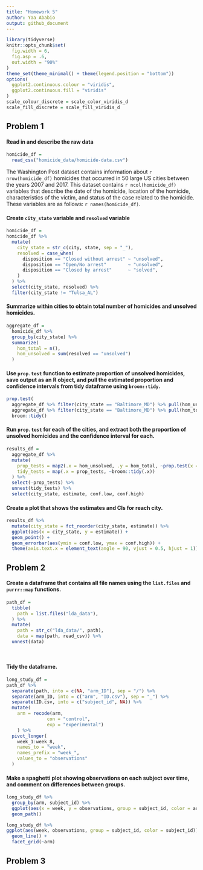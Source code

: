 ```yaml
---
title: "Homework 5"
author: Yaa Ababio
output: github_document
---
```



```r
library(tidyverse)
knitr::opts_chunk$set(
  fig.width = 6,
  fig.asp = .6,
  out.width = "90%"
)
theme_set(theme_minimal() + theme(legend.position = "bottom"))
options(
  ggplot2.continuous.colour = "viridis",
  ggplot2.continuous.fill = "viridis"
)
scale_colour_discrete = scale_color_viridis_d
scale_fill_discrete = scale_fill_viridis_d
```


## Problem 1

#### Read in and describe the raw data
```r
homicide_df = 
  read_csv("homicide_data/homicide-data.csv")
```
The Washington Post dataset contains information about `r nrow(homicide_df)` homicides that occurred in 50 large US cities between the years 2007 and 2017. This dataset contains `r ncol(homicide_df)` variables that describe the date of the homicide, location of the homicide, characteristics of the victim, and status of the case related to the homicide. These variables are as follows: `r names(homicide_df)`.


#### Create `city_state` variable and `resolved` variable

```r
homicide_df = 
homicide_df %>% 
  mutate(
    city_state = str_c(city, state, sep = "_"),
    resolved = case_when(
      disposition == "Closed without arrest" ~ "unsolved",
      disposition == "Open/No arrest"        ~ "unsolved",
      disposition == "Closed by arrest"      ~ "solved",
    )
  ) %>% 
  select(city_state, resolved) %>% 
  filter(city_state != "Tulsa_AL")
```


#### Summarize within cities to obtain total number of homicides and unsolved homicides. 

```r
aggregate_df = 
  homicide_df %>% 
  group_by(city_state) %>% 
  summarize(
    hom_total = n(),
    hom_unsolved = sum(resolved == "unsolved")
  )

```


#### Use `prop.test` function to estimate proportion of unsolved homicides, save output as an R object, and pull the estimated proportion and confidence intervals from tidy dataframe using `broom::tidy`.

```r
prop.test(
  aggregate_df %>% filter(city_state == "Baltimore_MD") %>% pull(hom_unsolved), 
  aggregate_df %>% filter(city_state == "Baltimore_MD") %>% pull(hom_total)) %>% 
  broom::tidy()
```


#### Run `prop.test` for each of the cities, and extract both the proportion of unsolved homicides and the confidence interval for each. 

```r
results_df = 
  aggregate_df %>% 
  mutate(
    prop_tests = map2(.x = hom_unsolved, .y = hom_total, ~prop.test(x = .x, n = .y)),
    tidy_tests = map(.x = prop_tests, ~broom::tidy(.x))
  ) %>% 
  select(-prop_tests) %>% 
  unnest(tidy_tests) %>% 
  select(city_state, estimate, conf.low, conf.high)
```


#### Create a plot that shows the estimates and CIs for reach city.
```r
results_df %>% 
  mutate(city_state = fct_reorder(city_state, estimate)) %>% 
  ggplot(aes(x = city_state, y = estimate)) +
  geom_point() + 
  geom_errorbar(aes(ymin = conf.low, ymax = conf.high)) + 
  theme(axis.text.x = element_text(angle = 90, vjust = 0.5, hjust = 1))
```





## Problem 2 

#### Create a dataframe that contains all file names using the `list.files`  and `purrr::map` functions.

```r
path_df = 
  tibble(
    path = list.files("lda_data"),
  ) %>% 
  mutate(
    path = str_c("lda_data/", path),
    data = map(path, read_csv)) %>%
  unnest(data)
    
   
```

#### Tidy the dataframe. 
```r
long_study_df = 
path_df %>%
  separate(path, into = c(NA, "arm_ID"), sep = "/") %>%
  separate(arm_ID, into = c("arm", "ID.csv"), sep = "_") %>%
  separate(ID.csv, into = c("subject_id", NA)) %>%
  mutate(
    arm = recode(arm,
               con = "control",
               exp = "experimental")
    ) %>%
  pivot_longer(
    week_1:week_8,
    names_to = "week",
    names_prefix = "week_",
    values_to = "observations"
  )
```


#### Make a spaghetti plot showing observations on each subject over time, and comment on differences between groups. 

```r
long_study_df %>%
  group_by(arm, subject_id) %>%
  ggplot(aes(x = week, y = observations, group = subject_id, color = arm)) +
  geom_path() 
```


```r
long_study_df %>%
ggplot(aes(week, observations, group = subject_id, color = subject_id)) +
  geom_line() +
  facet_grid(~arm) 
```




## Problem 3


